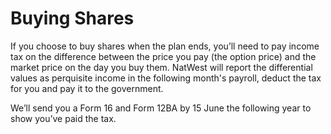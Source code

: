 # Buying Shares

If you choose to buy shares when the plan ends, you’ll need to pay income tax on the difference between the price you pay (the option price) and the market price on the day you buy them. NatWest will report the differential values as perquisite income in the following month's payroll, deduct the tax for you and pay it to the government.

We’ll send you a Form 16 and Form 12BA by 15 June the following year to show you’ve paid the tax.